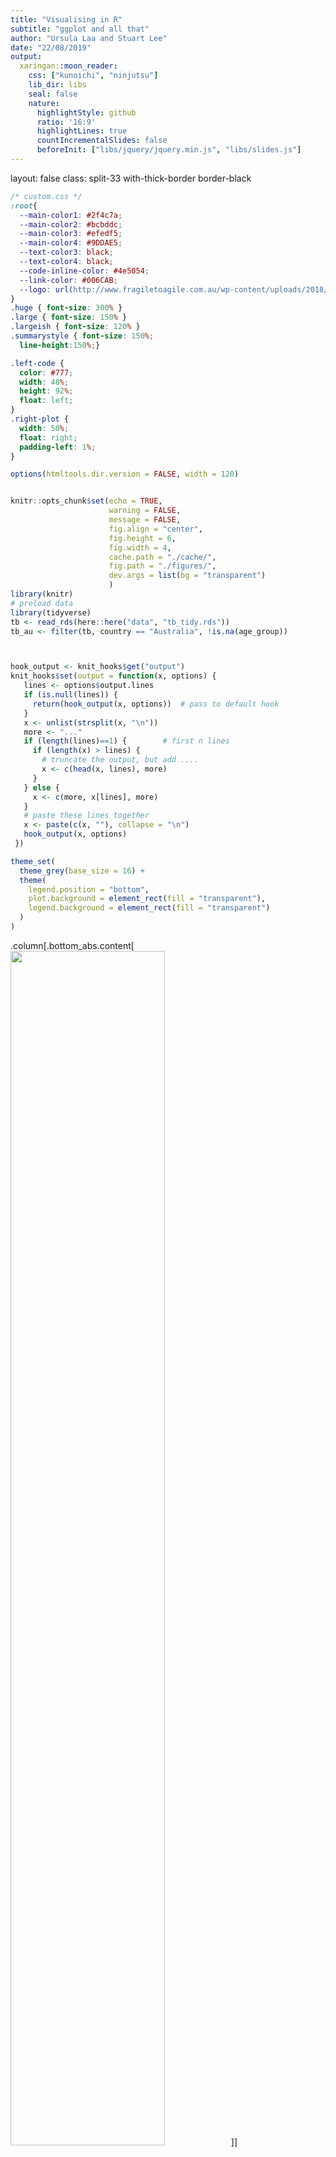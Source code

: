 ```yaml
---
title: "Visualising in R"
subtitle: "ggplot and all that"
author: "Ursula Laa and Stuart Lee"
date: "22/08/2019"
output:
  xaringan::moon_reader:
    css: ["kunoichi", "ninjutsu"]
    lib_dir: libs
    seal: false
    nature:
      highlightStyle: github
      ratio: '16:9'
      highlightLines: true
      countIncrementalSlides: false
      beforeInit: ["libs/jquery/jquery.min.js", "libs/slides.js"]
---
```

layout: false
class: split-33 with-thick-border border-black

```css
/* custom.css */
:root{
  --main-color1: #2f4c7a;
  --main-color2: #bcbddc;
  --main-color3: #efedf5;
  --main-color4: #9DDAE5;
  --text-color3: black;
  --text-color4: black;
  --code-inline-color: #4e5054;
  --link-color: #006CAB;
  --logo: url(http://www.fragiletoagile.com.au/wp-content/uploads/2018/02/monash-university-logo-transparent.png);
}
.huge { font-size: 300% }
.large { font-size: 150% }
.largeish { font-size: 120% }
.summarystyle { font-size: 150%;
  line-height:150%;}

.left-code {
  color: #777;
  width: 48%;
  height: 92%;
  float: left;
}
.right-plot {
  width: 50%;
  float: right;
  padding-left: 1%;
}
```




```r
options(htmltools.dir.version = FALSE, width = 120)


knitr::opts_chunk$set(echo = TRUE, 
                      warning = FALSE, 
                      message = FALSE,
                      fig.align = "center",
                      fig.height = 6,
                      fig.width = 4,
                      cache.path = "./cache/",
                      fig.path = "./figures/",
                      dev.args = list(bg = "transparent")
                      )
library(knitr)
# preload data
library(tidyverse)
tb <- read_rds(here::here("data", "tb_tidy.rds"))
tb_au <- filter(tb, country == "Australia", !is.na(age_group))



hook_output <- knit_hooks$get("output")
knit_hooks$set(output = function(x, options) {
   lines <- options$output.lines
   if (is.null(lines)) {
     return(hook_output(x, options))  # pass to default hook
   }
   x <- unlist(strsplit(x, "\n"))
   more <- "..."
   if (length(lines)==1) {        # first n lines
     if (length(x) > lines) {
       # truncate the output, but add ....
       x <- c(head(x, lines), more)
     }
   } else {
     x <- c(more, x[lines], more)
   }
   # paste these lines together
   x <- paste(c(x, ""), collapse = "\n")
   hook_output(x, options)
 })

theme_set(
  theme_grey(base_size = 16) +
  theme(
    legend.position = "bottom",
    plot.background = element_rect(fill = "transparent"),
    legend.background = element_rect(fill = "transparent")
  )
)
```


.column[.bottom_abs.content[
<img src="http://www.fragiletoagile.com.au/wp-content/uploads/2018/02/monash-university-logo-transparent.png" width="70%">
]]

.column.bg-main1[.content.vmiddle[.center[


# Data Visualisation with R


### ggplot2 and friends!
<br>
<br>

# Ursula Laa
# and
# Stuart Lee

]]]

---
layout: false
class: split-50 with-thick-border border-white
.column[.content[
# Who are we?

## Ursula Laa
.large[
- Research fellow at Monash University
- Working in particle physics and data visualisation
- Interested in visualisation of high-dimensional data
]

XXX tour animation?
]]

.column[.content[

# <br>

## Stuart Lee

.large[
- PhD student at Monash University
- Working in bioinformatics and data visualisation
- Interested in the same things as Ursula!
]

XXX 
]]


---

# Follow along with us

<br>

.large[The material for todays seminar is available online]

<br>


.largeish[
Get the slides from https://sa-lee.github.io/acems_viz_seminar/

Get the source code from https://github.com/sa-lee/acems_viz_seminar
]

<br>

.large[Just open RStudio to go along with the examples!]

---

# A grammar of graphics



.large[
The grammar of graphics defines a framework to construct statistical graphics in a principled way, by definind an explicit relationship between the variables in the data you have and the graphic or plot you wish to represent. It was first defined by Lee Wilkinson and extended by Hadley Wickham in the R package `ggplot2`. 
]

--

### `ggplot2` is based on three simple concepts:

.large[
* __Data__: input data should be formated in a data frame, where each column is a variable, and each row is an observation
* __Mapping__: declaring a mapping of input data variables onto aestetics
* __geoms__: the graphical primitives, e.g. geom_line, geom_point
]


--

### Here we uncover how the charts you know by name can be created via `ggplot2`, learn how to construct a `ggplot2` graphic and then build a plot up, layer-by-layer.


---

# Why use the grammar of graphics?

<br>

.large[
The grammar of graphics

- allows us to __define__ the mapping between variables in the data, with elements of the plot
- allows us to see and understand __how__ plots are similar or different
- helps us see how variations in the definition create variations in the plot
]

<br>

### Using named plots, for example a pie chart, bar chart, scatterplot, in some ways is like seeing animals in the zoo.


---

# Example data

### World Health Organisation (WHO) tuberculosis case notifications data 

<br>

.large[To showcase `ggplot2` we will build graphics using a data set provided by the [World Health Organisation (WHO)](https://www.who.int/). This is current tuberculosis (TB) case notifications aggregated by __country__, __gender__ and __age__ group. We have tidied up this data for you and saved it in the R data storage format.]


.largeish[
The data consists of six columns:

* __country:__ the country where the TB case(s) occured
* __iso3:__ a three letter standardised country code
* __year:__ the year when the TB case(s) occured
* __gender:__ whether the TB case(s) belonged to males or females.
* __age_group:__ whether the TB case(s) belonged to someone aged between 15 to 24, 25 to 34,
35 to 44, 45 to 54, 55 to 64 or 65 and above
* __count:__ the total number of TB cases for a given country, year, gender and age group.
]
---



# Load the data in RStudio on your computer

.largeish[On your computer, open RStudio and then load the TB data in with R using the tidyverse:]

```r
library(tidyverse)
tb <- read_rds("data/tb_tidy.rds")
tb_au <- filter(tb, country == "Australia", !is.na(age_group))
tb_au
```



---

# A first look

.largeish[Let's create charts from the TB data to find out if there are differences between age groups, and gender between TB cases in Australia.

We start with a 100% chart, that compares the proportion of TB cases in each age group by gender.]

<br>

```r
ggplot(tb_au, aes(x = year, y = count, fill = gender)) +
  geom_bar(stat = "identity", position = "fill") +
  facet_grid(~ age_group) +
  scale_fill_brewer(palette="Dark2") 
```

---

# A first look

.largeish[Let's create charts from the TB data to find out if there are differences between age groups, and gender between TB cases in Australia.

We start with a 100% chart, that compares the proportion of TB cases in each age group by gender.]

<br>

## What can you learn from a 100% chart? 

.largeish[
There are three key lessons from this chart:

 * The focus is on **proportion** in each category. 
 * Across (almost) all ages, and years, the proportion of males having TB is higher than females
 * These proportions tend to be higher in the older age groups, for all years.
]

---

class: middle center bg-main1

# Building your own ggplot

---

layout: false
class: split-33

.column[.content[
## Stepwise building of a `ggplot2`


We start by passing our *data set* to the ggplot function



```r
ggplot(tb_au) #<<
```

]]

.column[.content.vmiddle[
```r
```
]]

---

layout: false
class: split-33

.column[.content[
## Stepwise building of a `ggplot2`


We next define the *aesthetic mapping* (or *variable mapping*)


```r
ggplot(tb_au) +
  aes(x = year, #<<
      y = count, #<<
      fill = gender) #<<
```

]]

.column[.content.vmiddle[
```r
```
]]

---

layout: false
class: split-33

.column[.content[
## Stepwise building of a `ggplot2`

Now we specify the geom we want to draw 

```r
ggplot(tb_au) +
  aes(x = year, 
      y = count, 
      fill = gender) +
  geom_bar(stat = "identity", #<<
           position = "fill") #<<
```

.largeish[
- `stat = "identity"` says no need to compute the count (it is already counted in the data)
- `position = "fill"` sets the heights of the bars to be all at 100%, this emphasizes the proportion of males and females
]
]]

.column[.content.vmiddle[
```r
```
]]

---

layout: false
class: split-33

.column[.content[
## Stepwise building of a `ggplot2`

We can easily change things like the color palette

```r
ggplot(tb_au) +
  aes(x = year, 
      y = count, 
      fill = gender) +
  geom_bar(stat = "identity", 
           position = "fill") +
  scale_fill_brewer(  #<<
    palette = "Dark2")  #<<
  
```

.largeish[
Here we use a palette from [colorbrewer.org](colorbrewer.org) that accommodates colour blindness.
]
]]

.column[.content.vmiddle[
```r
```
]]

---

layout: false
class: split-33

.column[.content[
## Stepwise building of a `ggplot2`

Finally we create a bar chart for each age group by facetting

```r
ggplot(tb_au) +
  aes(x = year, 
      y = count, 
      fill = gender) +
  geom_bar(stat = "identity", 
           position = "fill") +
  scale_fill_brewer(  
    palette = "Dark2") +
  facet_grid(. ~ age_group) #<<
  
```

.largeish[
A `facet` creates subplots for each category (or combination of categories) laid out in a grid. The argument is specified as a *formula*, and is of the form left hand side ~ right hand side.
]
]]

.column[.content.vmiddle[
```r
```
]]

---

# Final plot

We created a `ggplot` one layer at a time. Once you become more confident you will be able to start building everything up at once.

```r
ggplot(tb_au, aes(x = year, y = count, fill = gender)) +
  geom_bar(stat = "identity", position = "fill") +
  facet_grid(~ age_group) +
  scale_fill_brewer(palette="Dark2")
```

---

# Changing things up

.largeish[
We can easily change how the plot is defined and compare different ways of showing the same data.
You can make a bar chart using `ggplot2` by changing the position argument in `geom_bar()` to `stack`: 
]

```r
ggplot(tb_au, aes(x = year, y = count, fill = gender)) +
  geom_bar(stat = "identity", position = "stack") +
  facet_grid(~ age_group) +
  scale_fill_brewer(palette="Dark2")
```

---
# Changing things up

.largeish[
We can easily change how the plot is defined and compare different ways of showing the same data.
You can make a bar chart using `ggplot2` by changing the position argument in `geom_bar()` to `stack`: 
]

```r
ggplot(tb_au, aes(x = year, y = count, fill = gender)) +
  geom_bar(stat = "identity", position = "stack") +
  facet_grid(~ age_group) +
  scale_fill_brewer(palette="Dark2")
```

## What we learn from this chart? 

.largeish[

Plotting the data in a different way changes what we learn from it

- Focus in now on **counts**, showing that counts are different across __ages__, and __years__: counts tend to be lower in middle age (45-64). 
- Shows that in the year 1999, there was a bit of a TB outbreak in most age groups, with numbers doubling or tripling compared to other years.
- The TB Incidence has been increasing among younger age groups in recent years.
]


---

# From 'stacked' to 'side-by-side'

.largeish[Let's change the position argument in `geom_bar()` to `dodge` to show the counts in each age category but with respect to __gender__]

```r
ggplot(tb_au, aes(x = year, y = count, fill = gender)) +
  geom_bar(stat = "identity", position="dodge") +
  facet_grid(~ age_group) +
  scale_fill_brewer(palette="Dark2")
```

---

# From 'stacked' to 'side-by-side'

.largeish[Let's change the position argument in `geom_bar()` to `dodge` to show the counts in each age category but with respect to __gender__]

```r
ggplot(tb_au, aes(x = year, y = count, fill = gender)) +
  geom_bar(stat = "identity", position="dodge") +
  facet_grid(~ age_group) +
  scale_fill_brewer(palette="Dark2")
```

# What can you learn from this chart? 

.largeish[
- Focus on counts by gender, showing predominantly male incidence of TB.
- You can also see that incidence among males relative to females is from middle age onwards. There appears to be
similar incidence between males and females in younger age groups.
]

.largeish[What's changed from your previous charts? The colours, aesthetics and facets have remained the same, it's just the __position__ of the bars that have been altered ]

---
# Changing coordinates

.largeish[
By changing to __polar__ coordinates, things will be layed out in __circles__, rather than __rectangles__, one axis is mapped to an __angle__.
]

```r
ggplot(tb_au, aes(x = year, y = count, fill = gender)) +
  geom_bar(stat = "identity") +
  facet_grid(gender ~ age_group) +
  scale_fill_brewer(palette="Dark2") + 
  coord_polar() 
```

---

# Changing coordinates

.largeish[
By changing to __polar__ coordinates, things will be layed out in __circles__, rather than __rectangles__, one axis is mapped to an __angle__.
]

```r
ggplot(tb_au, aes(x = year, y = count, fill = gender)) +
  geom_bar(stat = "identity") +
  facet_grid(gender ~ age_group) +
  scale_fill_brewer(palette="Dark2") + 
  coord_polar() 
```


# What can you learn from this chart? 

.large[This layout makes it easier to interpret how the chart emphasises the middle age groups as having low incidence accross the years.]





---

# Making a pie chart

.largeish[You can continue to use polar coordinates to make a pie chart.]


```r
ggplot(tb_au, aes(x = 1, y = count, fill = factor(year))) +
  geom_bar(stat = "identity", position="fill") +
  facet_grid(gender ~ age_group) +
  coord_polar(theta = "y")
```

---

# Making a pie chart

.largeish[You can continue to use polar coordinates to make a pie chart.]


```r
ggplot(tb_au, aes(x = 1, y = count, fill = factor(year))) +
  geom_bar(stat = "identity", position="fill") +
  facet_grid(gender ~ age_group) +
  coord_polar(theta = "y")
```

# What can you learn from this chart? 

.large[The pie chart is pretty but difficult to interpret and not usefull for making comparisons across age.]

---

class: bg-main1 center middle

# (Basic) Perception of visualisations

---

# Re-arrangement and proximity

.large[
Compare the two displays below - how are they different and what information does each of them emphasise?
]

<br>

```r
a <- tb_au %>% filter(year == 2012) %>%
  ggplot() +
  aes(x=gender, y=count, fill=gender) +
  geom_bar(stat="identity", position="dodge") + 
  facet_wrap(~age_group, ncol=6) +
  scale_fill_brewer("", palette="Dark2") +
  ggtitle("Arrangement A")
b <- tb_au %>% filter(year == 2012) %>%
  ggplot() +
  aes(x=age_group, y=count, fill=age_group) +
  geom_bar(stat="identity", position="dodge") + 
  facet_wrap(~gender, ncol=6) +
  scale_fill_brewer("", palette="Dark2") +
  ggtitle("Arrangement B")
library(gridExtra)
grid.arrange(a, b, nrow=1)
```
---
layout: false
class: split-50 with-thick-border border-white


.column[.content[
# Re-arrangement and proximity

```r
a
```
]]
.column[.content.vmiddle[

.large[
Arrangement A:

- easy to directly compare male and female counts, separately for each age group
- male counts are higher than female counts
- there is a big difference between counts in the 45-54 age group, and over 65 counts are almost the same
]]]

---


layout: false
class: split-50 with-thick-border border-white

.column[.content[
# Re-arrangement and proximity
```r
b
```
]]
.column[.content.vmiddle[
.large[
Arrangement B:

- easy to directly compare counts by age group, separately for females and males
- for females, incidence drops in the middle years
- for males, it is pretty consistently high across age groups
]]]

---
layout: false
class: split-50 with-thick-border border-white

.column[.content[

## Code for re-arrangement

```r
tb_au %>% filter(year == 2012) %>%
  ggplot() +
  aes(x=gender, y=count, fill=gender) +
  geom_bar(stat="identity", position="dodge") + 
  facet_wrap(~age_group, ncol=6) +
  scale_fill_brewer("", palette="Dark2") +
  ggtitle("Arrangement A")
```
]]

.column[.content[

<br>
<br>

```r
tb_au %>% filter(year == 2012) %>%
  ggplot() +
  aes(x=age_group, y=count, fill=age_group) +
  geom_bar(stat="identity", position="dodge") + 
  facet_wrap(~gender, ncol=6) +
  scale_fill_brewer("", palette="Dark2") +
  ggtitle("Arrangement B")
```
]]


---
class: center middle

# Takehome! 

.large[Place graphical elements you want the viewer to compare close to each other!]


---


# Grammar and Statistics
.large[
What we love about ggplot2...
]

.center[<img src="https://www.wired.com/wp-content/uploads/2016/01/DB-Transformation-Colour.gif" style="width: 30%" />

[Source: https://www.wired.com/wp-content/uploads/2016/01/DB-Transformation-Colour.gif](https://www.wired.com/wp-content/uploads/2016/01/DB-Transformation-Colour.gif)
]

<br>

--
.large[
...you can make so many different displays of the same data, and each time something new may emerge.
]

---

class: middle center bg-main1

# Extensions of ggplot2

---
# Drawing maps

.largeish[We can use ggplot2 to create chloropleth maps.

1. Data containing lat/long with geographical regions
]

```r
world_data <- map_data("world")
head(world_data)
```


---
# Choloropleth map - setting up data

.largeish[We can use ggplot2 to create chloropleth maps.

2. Compute some summary over a geographical region. Here we compute relative
difference in TB incidence from year to year for each country.
]


```r
tb_rel <- tb %>% 
  group_by(country, year) %>% 
  summarise(count = sum(count, na.rm = TRUE)) %>% 
  mutate(
    diff = lag(count, 1), 
    reldiff = if_else(diff == 0, 0, (count - diff) / diff)
  ) %>% 
  filter(year != first(year)) %>% 
  ungroup() %>% 
  mutate(
    country=recode(country, 
                   "United States of America"="USA", 
                   "United Kingdom of Great Britain and Northern Ireland"="UK",
                   "Russian Federation"="Russia")
  )

head(tb_rel)
```

---
# Choloropleth map 

.largeish[We can use ggplot2 to create chloropleth maps.

3. Join the geographical regions to the summary data.
]

```r
tb_map <- left_join(
  world_data, 
  tb_rel, 
  by = c("region" = "country")
)
head(tb_map)
```

---
# Chloropleth map

Let's look at relative difference from 2012 - 2011

```r
library(ggthemes)
map_2012 <- tb_map %>% 
  filter(year == 2012) 
map <- map_2012 %>% 
  ggplot(aes(x = long, y = lat, group = group, fill = reldiff)) + 
  geom_polygon() +
  coord_map(xlim = c(-180, 180)) +
  theme_map() 
map
```

---

# Chloropleth map

```r
```


---

# Changing colour palettes

```r
library(viridis)
map <- map + scale_fill_viridis(option = "magma")
map
```

---

# Changing colour palettes

```r
```


---

# Facetting

```r
library(ggthemes)
tb_map %>% 
  filter(year %in% 2007:2012) %>% 
  ggplot(aes(x = long, y = lat, group = group, fill = reldiff)) + 
  geom_polygon() +
  coord_map(xlim = c(-180, 180)) +
  scale_fill_viridis(limits = c(-1, 4), option = "magma") +
  facet_wrap(~ year) +
  theme_map() 
```

---
# Facetting

```r
```

---

# Animation or facetting in time

```r
library(gganimate)
tb_map %>% 
  filter(year %in% 2007:2012) %>% 
  ggplot(aes(x = long, y = lat, group = group, fill = reldiff)) + 
  geom_polygon() +
  coord_map(xlim = c(-180, 180)) +
  scale_fill_viridis(limits = c(-1, 4), option = "magma") +
  theme_map() +
  transition_time(year)
```

---
# Animation or facetting in time

```r
```

---

# Adding user interactivity

.largeish[Just add `ggplotly()`!]

```r
library(plotly)
map <- map + geom_text(aes(label = country))
ggplotly(map, tooltip = c("label", "fill"))
```

---
layout: false
class: split-50 with-thick-border border-white

.column[.content[

## Related Packages

.largeish[https://www.ggplot2-exts.org/]

.largeish[https://vegawidget.github.io/vegawidget/]

]]

.column[.content[

## Books

.largeish[https://socviz.co/]

.largeish[https://r4ds.had.co.nz/]

]]


---
class: bg-main1 center middle


## Thanks!

### This talk is based on lecture notes by Dianne Cook.]

### These slides are made with R markdown using xaringan and the Kunoichi theme.







